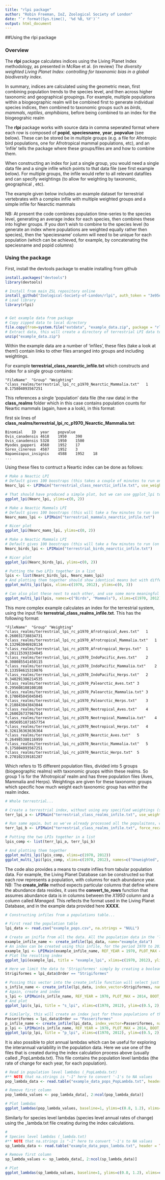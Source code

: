 ```yaml
---
title: "rlpi package"
author: "Robin Freeman, IoZ, Zoological Society of London"
date: "`r format(Sys.time(), '%d %B, %Y')`"
output: html_document
---
```

##Using the rlpi package 

### Overview

The **rlpi** package calculates indices using the Living Planet Index methodology, as presented in McRae et al. (in review) *The diversity weighted Living Planet Index: controlling for taxonomic bias in a global biodiversity index*.

In summary, indices are calculated using the geometric mean, first combining population trends to the species level, and then across higher taxonomic and geographical groupings. For example, multiple populations within a biogeographic realm will be combined first to generate individual species indices, then combined to taxonomic groups such as *birds*, *mammals*, *reptiles*, *amphibians*, before being combined to an index for the biogeograhic realm

The **rlpi** package works with source data in comma seperated format where each row is composed 
of **popid**, **speciesname**, **year**, **popvalue** (see below). These can be stored be in multiple groups (e.g. a file for Afrotropic bird populations, one for Afrotropical mammal populations, etc), and an 'infile' tells the package where these groups/files are and how to combine them. 

When constructing an index for just a single group, you would need a single data file and a single
infile which points to that data file (see first example below). For multiple groups, the infile would refer to all relevant datafiles and can specify weightings (to allow for weighting by taxonomic, geographical , etc).

The example given below includes an example dataset for terrestrial vertebrates
with a complex infile with multiple weighted groups and a simple infile for Nearctic mammals

NB: At present the code combines population time-series to the species level, generating
an average index for each species, then combines these into higher groups. If you don't wish
to combine to the species level (to generate an index where populations are weighted equally rather then species), then the 'speciesname' column will need to be unique for each population (which can be achieved, for example, by concatenating the speciesname and popid columns)

### Using the package 

First, install the devtools package to enable installing from github

```r
install.packages("devtools")
library(devtools)

# Install from main ZSL repository online
install_github("Zoological-Society-of-London/rlpi", auth_token = "3e95e9d1c26c0bd8f9fed628b224dbe811064c20")
# Load library
library(rlpi)


# Get example data from package
# Copy zipped data to local directory 
file.copy(from=system.file("extdata", "example_data.zip", package = "rlpi"), to=getwd())
# Extract data, this will create a directory of terrestrial LPI data to construct a terrestrial index from.
unzip("example_data.zip")

```

Within the example data are a number of 'infiles', these files (take a look at them!) contain links to other files arranged into groups and including weightings. 

For example **terrestrial_class_nearctic_infile.txt** which constructs and index for a single group contains:

```
"FileName"	"Group"	"Weighting"
"class_realms/terrestrial_lpi_rc_p1970_Nearctic_Mammalia.txt"	1	0.175804093567251
```

This references a single 'population' data file (the raw data) in the **class_realms** folder  which in this case contains population counts for Neartic mammals (again, have a a look), in this format:

first six lines of **class_realms/terrestrial_lpi_rc_p1970_Nearctic_Mammalia.txt**:

```
Binomial	ID	year	popvalue
Ovis_canadensis	4618	1950	390
Ovis_canadensis	5328	1950	1500
Myodes_gapperi	4560	1952	17
Sorex_cinereus	4587	1952	3
Napaeozapus_insignis	4588	1952	18
...
```

Using these files to contruct a Neartic index can be done as follows:

```r
# Make a Neactic LPI 
# Default gives 100 boostraps (this takes a couple of minutes to run on a 2014 Macbook)
Nearc_lpi <- LPIMain("terrestrial_class_nearctic_infile.txt", use_weightings = 1)

# That should have produced a simple plot, but we can use ggplot_lpi to produce a nicer one
ggplot_lpi(Nearc_lpi, ylims=c(0, 2))

# Make a Neactic Mammals LPI 
# Default gives 100 boostraps (this will take a few minutes to run (on a 2014 Macbook))
Nearc_mams_lpi <- LPIMain("terrestrial_mammals_nearctic_infile.txt")

# Nicer plot
ggplot_lpi(Nearc_mams_lpi, ylims=c(0, 2))

# Make a Neactic Mammals LPI 
# Default gives 100 boostraps (this will take a few minutes to run (on a 2014 Macbook))
Nearc_birds_lpi <- LPIMain("terrestrial_birds_nearctic_infile.txt")

# Nicer plot
ggplot_lpi(Nearc_birds_lpi, ylims=c(0, 2))

# Putting the two LPIs together in a list
lpis <- list(Nearc_birds_lpi, Nearc_mams_lpi)
# And plotting them together should show identical means but with different CIs
ggplot_multi_lpi(lpis, xlims=c(1970, 2012), ylims=c(0, 3))

# Can also plot these next to each other, and use some more meaningful titles
ggplot_multi_lpi(lpis, names=c("Birds", "Mammals"), xlims=c(1970, 2012), ylims=c(0, 3), facet=TRUE)

```

This more complex example calculates an index for the terrestrial system, using the input file **terrestrial_class_realms_infile.txt**. This has the following format:

```
"FileName"	"Group"	"Weighting"
"class_realms/terrestrial_lpi_rc_p1970_Afrotropical_Aves.txt"	1	0.260031738834731
"class_realms/terrestrial_lpi_rc_p1970_Afrotropical_Mammalia.txt"	1	0.132963046928134
"class_realms/terrestrial_lpi_rc_p1970_Afrotropical_Herps.txt"	1	0.281115393334845
"class_realms/terrestrial_lpi_rc_p1970_IndoPacific_Aves.txt"	2	0.308085541450115
"class_realms/terrestrial_lpi_rc_p1970_IndoPacific_Mammalia.txt"	2	0.133594615319076
"class_realms/terrestrial_lpi_rc_p1970_IndoPacific_Herps.txt"	2	0.340291386214535
"class_realms/terrestrial_lpi_rc_p1970_Palearctic_Aves.txt"	3	0.295608108108108
"class_realms/terrestrial_lpi_rc_p1970_Palearctic_Mammalia.txt"	3	0.170045045045045
"class_realms/terrestrial_lpi_rc_p1970_Palearctic_Herps.txt"	3	0.218843843843844
"class_realms/terrestrial_lpi_rc_p1970_Neotropical_Aves.txt"	4	0.260026737967914
"class_realms/terrestrial_lpi_rc_p1970_Neotropical_Mammalia.txt"	4	0.0856951871657754
"class_realms/terrestrial_lpi_rc_p1970_Neotropical_Herps.txt"	4	0.326136363636364
"class_realms/terrestrial_lpi_rc_p1970_Nearctic_Aves.txt"	5	0.264985380116959
"class_realms/terrestrial_lpi_rc_p1970_Nearctic_Mammalia.txt"	5	0.175804093567251
"class_realms/terrestrial_lpi_rc_p1970_Nearctic_Herps.txt"	5	0.270102339181287
```

Which refers to 15 different population files, divided into 5 groups (biogeographic realms) with taxonomic gruops within these realms. So group 1 is for the 'Afrotropical' realm and has three population files (Aves, Mammalia and Herps). Weightings are given for these taxonomic groups which specific how much weight each taxonomic group has within the realm index. 

```r
# Whole terrestrial...

# Create a terrestrial index, without using any specified weightings (so treating taxonomic groups equally at one level, and biogeographic realms equally at the next)
terr_lpi_a <- LPIMain("terrestrial_class_realms_infile.txt", use_weightings=0)

# Run same again, but as we've already processed all the populaitons, we can used cached lambdas (force_recalculation == 0), and now weight by class, but equal across realms (see infile for weights)
terr_lpi_b <- LPIMain("terrestrial_class_realms_infile.txt", force_recalculation=0, use_weightings=1)

# Putting the two LPIs together in a list
lpis_comp <- list(terr_lpi_a, terr_lpi_b)

# And plotting them together 
ggplot_multi_lpi(lpis_comp, xlims=c(1970, 2012))
ggplot_multi_lpi(lpis_comp, xlims=c(1970, 2012), names=c("Unweighted", "Weighted"), facet=TRUE)
```

The code also provides a means to create infiles from tabular population data. For example, the Living Planet Database can be constructed so that each row represents a population, with columns for each abundance year. NB: The **create_infile** method expects particular columns that define where the abundance data resides, it uses the **convert_to_rows** function that assumes abundance data is in columns between the *X1950* column and a column called *Managed*. This reflects the format used in the Living Planet Database, and in the example data provided here **XXXX**.


```r
# Constructing infiles from a populations table...

# First read the population table 
lpi_data <- read.csv("example_pops.csv", na.strings = "NULL")

# Create an inifle from all the data. All the population data in the 'lpi_data' table will be converted and stored in a file called 'example_data_pops.txt' and a file called 'example_data_infile.txt' will be created that references the first file (the infile name will also be stored in the returned variable 'example_infile_name')
example_infile_name <- create_infile(lpi_data, name="example_data")
# An index can be created using this infile, for the period 1970 to 2014 with 100 bootstraps.
example_lpi <- LPIMain(example_infile_name, REF_YEAR = 1970, PLOT_MAX = 2014, BOOT_STRAP_SIZE = 100)
# Plot the resulting index
ggplot_lpi(example_lpi, title = "example_lpi", xlims=c(1970, 2012), ylim=c(0.5, 2), trans="log")

# Here we limit the data to 'Strigiformes' simply by creating a boolean  (true/false) vector which is true for populations (rows) where the Order is "Strigiformes"
Strigiformes = lpi_data$Order == "Strigiformes" 

# Psssing this vector into the create_infile function will select just those populations and create an infile for them
s_infile_name <- create_infile(lpi_data, index_vector=Strigiformes, name="example_data")
# Again, create and index
s_lpi <- LPIMain(s_infile_name, REF_YEAR = 1970, PLOT_MAX = 2014, BOOT_STRAP_SIZE = 100)
# And plot
ggplot_lpi(s_lpi, title = "s_lpi", xlims=c(1970, 2012), ylim=c(0.5, 2), trans="log")

# Similarly, this will create an index just for those populations of the Order 'Passeriformes'
Passeriformes = lpi_data$Order == "Passeriformes" 
p_infile_name <- create_infile(lpi_data, index_vector=Passeriformes, name="example_data")
p_lpi <- LPIMain(s_infile_name, REF_YEAR = 1970, PLOT_MAX = 2014, BOOT_STRAP_SIZE = 100)
ggplot_lpi(p_lpi, title = "p_lpi", xlims=c(1970, 2012), ylim=c(0.5, 2), trans="log")
```

It is also possible to plot annual lambdas which can be useful for exploring the interannual variability in the population data. Here we use one of the files that is created during the index calculation process above (usually called <NAME>_PopLambda.txt). This file contains the population level lambdas (the rate of change for each year, for each population).

```r

# Read in population level lambdas (_PopLambda.txt)
#** NOTE that na.strings is "-1" here to convert '-1's to NA values
pop_lambda_data <- read.table("example_data_pops_PopLambda.txt", header = TRUE, sep=",", na.strings = "-1")

# Remove first column
pop_lambda_values <- pop_lambda_data[, 2:ncol(pop_lambda_data)]

# Plot lambdas
ggplot_lambdas(pop_lambda_values, baseline=1, ylims=c(0.8, 1.2), xlims=c(1970, 2014.5))
```

Similarly for species level lambdas (species level annual rates of change) using the <NAME>_lambda.txt file creating during the index calculations.

```r
#
# Species level lambdas (_lambda.txt) 
#** NOTE that na.strings is "-1" here to convert '-1's to NA values
sp_lambda_data <- read.table("example_data_pops_lambda.txt", header = TRUE, sep=",", na.strings = "NA")

# Remove first column
sp_lambda_values <- sp_lambda_data[, 2:ncol(sp_lambda_data)]

# Plot
ggplot_lambdas(sp_lambda_values, baseline=1, ylims=c(0.8, 1.2), xlims=c(1970, 2014.5))

```
